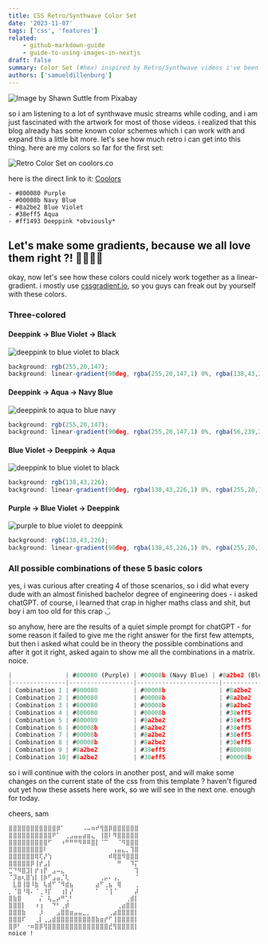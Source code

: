 ```yaml
---
title: CSS Retro/Synthwave Color Set
date: '2023-11-07'
tags: ['css', 'features']
related:
    - github-markdown-guide
    - guide-to-using-images-in-nextjs
draft: false
summary: Color Set (#hex) inspired by Retro/Synthwave videos i've been watching.
authors: ['samueldillenburg']
---
```



![Image by Shawn Suttle from Pixabay](/images/blog/header/synthwave_header.jpg)

so i am listening to a lot of synthwave music streams while coding, and i am just fascinated with the artwork for most of those videos. i realized that this blog already has some known color schemes which i can work with and expand this a little bit more. let's see how much retro i can get into this thing. here are my colors so far for the first set:

![Retro Color Set on coolors.co](public\static\images\blog\retro_color_palette.png)

here is the direct link to it: 
[Coolors](https://coolors.co/ff1493-8a2be2-38eff5-00008b-800080)

```
- #800080 Purple
- #00008b Navy Blue
- #8a2be2 Blue Violet
- #38eff5 Aqua
- #ff1493 Deeppink *obviously*
```

## Let's make some gradients, because we all love them right ?! 🌊🍇🍧🌺

okay, now let's see how these colors could nicely work together as a linear-gradient. i mostly use [cssgradient.io](https://cssgradient.io/), so you guys can freak out by yourself with these colors.

### Three-colored

#### Deeppink -> Blue Violet -> Black
![deeppink to blue violet to black](/images/blog/pink-blueviolet-black.png)

```javascript
background: rgb(255,20,147);
background: linear-gradient(90deg, rgba(255,20,147,1) 0%, rgba(138,43,226,1) 50%, rgba(0,0,0,1) 100%);
```

#### Deeppink -> Aqua -> Navy Blue
![deeppink to aqua to blue navy](/images/blog/deeppink-aqua-navyblue.png)

```javascript
background: rgb(255,20,147);
background: linear-gradient(90deg, rgba(255,20,147,1) 0%, rgba(56,239,245,1) 66%, rgba(0,0,139,1) 100%);
```

#### Blue Violet -> Deeppink -> Aqua
![deeppink to blue violet to black](/images/blog/blueviolet-deeppink-aqua.png)

```javascript
background: rgb(138,43,226);
background: linear-gradient(90deg, rgba(138,43,226,1) 0%, rgba(255,20,147,1) 33%, rgba(56,239,245,1) 100%);
```

#### Purple -> Blue Violet -> Deeppink 
![purple to blue violet to deeppink](/images/blog/purple-blueviolet-deeppink.png)

```javascript
background: rgb(138,43,226);
background: linear-gradient(90deg, rgba(138,43,226,1) 0%, rgba(255,20,147,1) 33%, rgba(56,239,245,1) 100%);
```

### All possible combinations of these 5 basic colors

yes, i was curious after creating 4 of those scenarios, so i did what every dude with an almost finished bachelor degree of engineering does - i asked chatGPT. of course, i learned that crap in higher maths class and shit, but boy i am too old for this crap ◡̈

so anyhow, here are the results of a quiet simple prompt for chatGPT - for some reason it failed to give me the right answer for the first few attempts, but then i asked what could be in theory the possible combinations and after it got it right, asked again to show me all the combinations in a matrix. noice. 

```javascript
|               | #800080 (Purple) | #00008b (Navy Blue) | #8a2be2 (Blue Violet) | #38eff5 (Aqua) | #ff1493 (Deeppink) |
|---------------|------------------|-----------------------|--------------------------|----------------|-------------------|
| Combination 1 | #800080          | #00008b               | #8a2be2                  | #800080        | #00008b              |
| Combination 2 | #800080          | #00008b               | #8a2be2                  | #8a2be2        | #38eff5              |
| Combination 3 | #800080          | #00008b               | #8a2be2                  | #38eff5        | #ff1493              |
| Combination 4 | #800080          | #00008b               | #38eff5                  | #8a2be2        | #ff1493              |
| Combination 5 | #800080          | #8a2be2               | #38eff5                  | #800080        | #ff1493              |
| Combination 6 | #00008b          | #8a2be2               | #38eff5                  | #00008b        | #800080              |
| Combination 7 | #00008b          | #8a2be2               | #38eff5                  | #800080        | #8a2be2              |
| Combination 8 | #00008b          | #8a2be2               | #38eff5                  | #ff1493        | #38eff5              |
| Combination 9 | #8a2be2          | #38eff5               | #800080                  | #ff1493        | #00008b              |
| Combination 10| #8a2be2          | #38eff5               | #00008b                  | #ff1493        | #800080              |

```

so i will continue with the colors in another post, and will make some changes on the current state of the css from this template ? haven't figured out yet how these assets here work, so we will see in the next one. enough for today.

cheers,
sam

```
⣿⣿⣿⣿⣿⣿⣿⣿⣿⣿⣿⡿⠁⠀⠀⠀⠀⠠⠤⠶⠞⢻⣿⡿⣿⣿⣿⣿⣿⣿
⣿⣿⣿⣿⣿⣿⣿⣿⣿⣿⠟⠁⠀⢀⣠⣤⣤⣴⣶⣄⠀⢸⣿⠇⠻⣿⣿⣿⣿⣿
⣿⣿⣿⣿⣿⣿⣿⣿⣿⠋⠀⠀⠰⠛⠛⠛⠻⠿⠿⣿⡇⠈⠉⠀⠀⠈⠻⣿⣿⣿
⣿⣿⣿⣿⣿⣿⣿⣿⠇⠀⠀⠀⠀⠀⠀⠀⠀⠀⠀⠀⠀⠀⠀⠀⢠⣤⣄⡀⢹⣿
⣿⣿⣿⣿⣿⣿⢿⢏⡜⢱⠀⠀⠀⠀⠀⠀⠀⠀⠀⠀⠀⠀⠀⠾⢿⣿⠻⣿⣿⣿
⣿⣿⣿⣿⣿⡿⢸⡞⣠⡇⠀⠀⠀⠀⠀⠀⠀⠀⠀⠀⠀⠀⠀⠀⠀⠛⠀⠀⠹⡍
⣉⠙⠻⣿⣹⡇⡞⢰⡟⠀⣠⠤⣄⠀⠀⠀⠀⠀⠀⠀⠀⠀⠀⠀⠀⠀⠀⠀⠀⢹
⠈⡹⣶⢆⣿⢱⡇⢸⡷⠋⣠⣤⡈⢇⠀⠀⠀⠀⠀⠀⠀⢀⡤⠄⢠⡀⠀⠀⠀⠈
⠀⣇⣿⢸⣿⠸⣷⠀⢧⣾⠋⠈⠻⣾⣦⠀⠀⠀⠀⠀⣴⠋⢀⣦⠀⢿⠀⠀⠀⢀
⡀⠈⣿⠘⢿⠄⠈⢀⠸⡏⠀⠀⢰⡇⡜⠀⠀⠀⠀⠀⠁⠀⠈⢸⠈⠀⠀⠀⠀⡼
⣿⣷⣿⠀⠀⠀⠀⡌⠀⢧⣀⡴⠛⢁⠃⠀⠀⠀⠀⠀⠀⠀⠀⠀⠀⠀⠀⢀⣾⡇
⣿⣿⣿⡇⠀⠀⠰⢰⠀⠀⠙⠃⢀⡾⠀⠀⠀⠀⠀⠀⠀⠀⠀⠀⠀⢀⣴⣿⣿⡇
⣿⣿⣿⣷⠀⠀⠀⡸⠀⠀⠀⣠⣿⣿⣶⣤⣤⣀⡀⠀⠀⠀⠀⢀⣴⣿⣿⣿⣿⡇
⣿⣿⣿⠏⠀⠀⢀⡇⢀⣠⣾⣿⣿⣿⣿⣿⣿⣿⣿⣿⣷⣶⡞⠋⢸⣿⣿⣿⣿⡇
⣿⡿⠃⠀⠐⠶⣿⡿⢻⣿⣿⣿⣿⣿⣿⣿⣿⣿⣿⣿⣿⣿⣿⣞⢻⣿⣿⣿⣿⡇
noice !
```